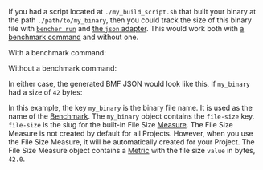
If you had a script located at `./my_build_script.sh` that built your binary
at the path `./path/to/my_binary`,
then you could track the size of this binary file with
<code><a href="/docs/explanation/bencher-run/">bencher run</a></code>
and [the `json` adapter][json adapter].
This would work both with [a benchmark command][bencher run] and without one.

With a benchmark command:
<CmdExample />

Without a benchmark command:
<NoCmdExample />

In either case, the generated BMF JSON would look like this,
if `my_binary` had a size of `42` bytes:

<JsonExample />

In this example, the key `my_binary` is the binary file name.
It is used as the name of the [Benchmark][benchmark].
The `my_binary` object contains the `file-size` key.
`file-size` is the slug for the built-in File Size [Measure][measure].
The File Size Measure is not created by default for all Projects.
However, when you use the File Size Measure,
it will be automatically created for your Project.
The File Size Measure object contains a [Metric][metric]
with the file size `value` in bytes, `42.0`.

[json adapter]: /docs/explanation/adapters/#-json
[bencher run]: /docs/explanation/bencher-run/#benchmark-command

[benchmark]: /docs/explanation/benchmarking/#benchmark
[measure]: /docs/explanation/benchmarking/#measure
[metric]: /docs/explanation/benchmarking/#metrics